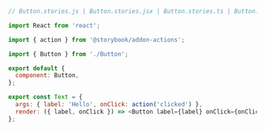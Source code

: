 ```js
// Button.stories.js | Button.stories.jsx | Button.stories.ts | Button.stories.tsx

import React from 'react';

import { action } from '@storybook/addon-actions';

import { Button } from './Button';

export default {
  component: Button,
};

export const Text = {
  args: { label: 'Hello', onClick: action('clicked') },
  render: ({ label, onClick }) => <Button label={label} onClick={onClick} />,
};
```
